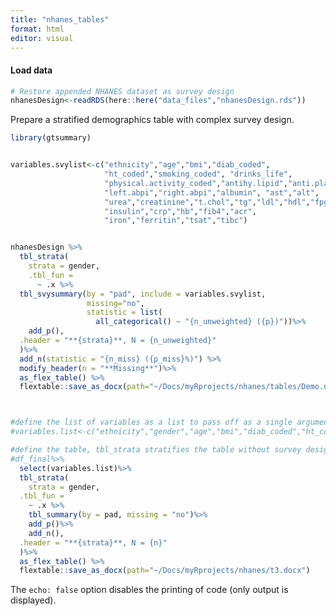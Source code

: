 ```yaml
---
title: "nhanes_tables"
format: html
editor: visual
---
```


#### Load data

```r
# Restore appended NHANES dataset as survey design
nhanesDesign<-readRDS(here::here("data_files","nhanesDesign.rds"))
```

Prepare a stratified demographics table with complex survey design.

```r
library(gtsummary)


variables.svylist<-c("ethnicity","age","bmi","diab_coded",
                     "ht_coded","smoking_coded", "drinks_life",
                     "physical.activity_coded","antihy.lipid","anti.platelet",
                     "left.abpi","right.abpi","albumin", "ast","alt",
                     "urea","creatinine","t.chol","tg","ldl","hdl","fpg",
                     "insulin","crp","hb","fib4","acr",
                     "iron","ferritin","tsat","tibc")


nhanesDesign %>%
  tbl_strata(
    strata = gender,
    .tbl_fun =
      ~ .x %>%
  tbl_svysummary(by = "pad", include = variables.svylist,
                 missing="no",
                 statistic = list(
                   all_categorical() ~ "{n_unweighted} ({p})"))%>%
    add_p(),
  .header = "**{strata}**, N = {n_unweighted}"
  )%>%
  add_n(statistic = "{n_miss} ({p_miss}%)") %>%
  modify_header(n = "**Missing**")%>%
  as_flex_table() %>%
  flextable::save_as_docx(path="~/Docs/myRprojects/nhanes/tables/Demo.nhanes.docx")



#define the list of variables as a list to pass off as a single argument- only for the 
#variables.list<-c("ethnicity","gender","age","bmi","diab_coded","ht_coded","smoking_coded", "drinks_life","physical.activity_coded","antihy.lipid","anti.platelet","left.abpi","right.abpi","pad","albumin", "ast","alt","urea","creatinine","t.chol","tg","ldl","hdl","fpg","insulin","crp","hb","fib4","acr","iron","ferritin","tsat","tibc")

#define the table, tbl_strata stratifies the table without survey design
#df_final%>%
  select(variables.list)%>%
  tbl_strata(
    strata = gender,
  .tbl_fun =
    ~ .x %>%
    tbl_summary(by = pad, missing = "no")%>%
    add_p()%>%
    add_n(),
  .header = "**{strata}**, N = {n}"
  )%>%
  as_flex_table() %>%
  flextable::save_as_docx(path="~/Docs/myRprojects/nhanes/t3.docx")


```

The `echo: false` option disables the printing of code (only output is displayed).

